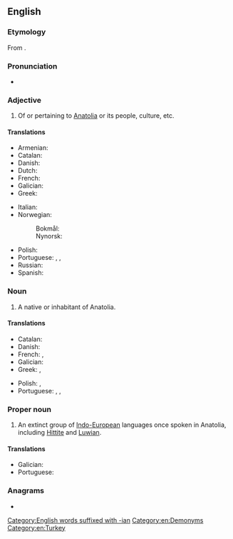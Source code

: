 ==English==
{{wikipedia}}

===Etymology===
From {{suffix|en|Anatolia|n}}.

===Pronunciation===
* {{a|UK}} {{IPA|en|/anəˈtəʊlɪən/}}

===Adjective===
{{en-adj|-}}

# Of or pertaining to [[Anatolia]] or its people, culture, etc.

====Translations====
{{trans-top|of or pertaining to Anatolia or its people, culture, etc.}}
* Armenian: {{t|hy|անատոլիական|sc=Armn}}
* Catalan: {{t|ca|anatòlic}}
* Danish: {{t|da|anatolisk}}
* Dutch: {{t|nl|Anatolisch}}
* French: {{t+|fr|anatolien}}
* Galician: {{t+|gl|anatolio}}
* Greek: {{t+|el|ανατολίτικος}}
{{trans-mid}}
* Italian: {{t+|it|anatolico}}
* Norwegian:
*: Bokmål: {{t|nb|anatolisk}}
*: Nynorsk: {{t|nn|anatolisk}}
* Polish: {{t+|pl|anatolijski}}
* Portuguese: {{t+|pt|anatólio}}, {{t+|pt|anatólico}}, {{t+|pt|anatoliano}}
* Russian: {{t+|ru|анатоли́йски́й}}
* Spanish: {{t+|es|anatolio}}
{{trans-bottom}}

===Noun===
{{en-noun}}

# A native or inhabitant of Anatolia.

====Translations====
{{trans-top|native or inhabitant of Anatolia}}
* Catalan: {{t|ca|anatòlic|m}}
* Danish: {{t|da|anatolier|c}}
* French: {{t+|fr|anatolien|m}}, {{t+|fr|anatolienne|f}}
* Galician: {{t+|gl|anatolio}}
* Greek: {{t+|el|Ανατολίτης|m}}, {{t+|el|Ανατολίτισσα|f}}
{{trans-mid}}
* Polish: {{t+|pl|Anatolijczyk|m}}, {{t+|pl|Anatolijka|f}}
* Portuguese: {{t+|pt|anatólio|m}}, {{t+|pt|anatólico|m}}, {{t+|pt|anatoliano|m}}
{{trans-bottom}}

===Proper noun===
{{en-proper noun}}

# An extinct group of [[Indo-European]] languages once spoken in Anatolia, including [[Hittite]] and [[Luwian]].

====Translations====
{{trans-top|group of languages}}
* Galician: {{t|gl|anatólico}}
* Portuguese: {{t+|pt|anatólico|m}}
{{trans-mid}}
{{trans-bottom}}

===Anagrams===
* {{anagrams|en|a=aaailnnot|anational}}

[[Category:English words suffixed with -ian]]
[[Category:en:Demonyms]]
[[Category:en:Turkey]]